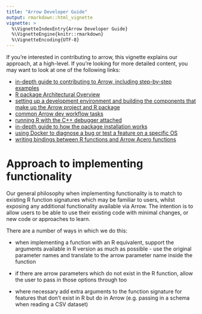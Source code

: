```yaml
---
title: "Arrow Developer Guide"
output: rmarkdown::html_vignette
vignette: >
  %\VignetteIndexEntry{Arrow Developer Guide}
  %\VignetteEngine{knitr::rmarkdown}
  %\VignetteEncoding{UTF-8}
---
```


If you're interested in contributing to arrow, this vignette explains our approach, 
at a high-level.  If you're looking for more detailed content, you may want to 
look at one of the following links:

* [in-depth guide to contributing to Arrow, including step-by-step examples](https://arrow.apache.org/docs/developers/guide/index.html)
* [R package Architectural Overview](https://arrow.apache.org/docs/developers/guide/architectural_overview.html#r-package-architectural-overview)
* [setting up a development environment and building the components that make up the Arrow project and R package](https://arrow.apache.org/docs/r/articles/developers/setup.html)
* [common Arrow dev workflow tasks](https://arrow.apache.org/docs/r/articles/developers/workflow.html)
* [running R with the C++ debugger attached](https://arrow.apache.org/docs/r/articles/developers/debugging.html)
* [in-depth guide to how the package installation works](https://arrow.apache.org/docs/r/articles/developers/install_details.html)
* [using Docker to diagnose a bug or test a feature on a specific OS](https://arrow.apache.org/docs/r/articles/developers/docker.html)
* [writing bindings between R functions and Arrow Acero functions](https://arrow.apache.org/docs/r/articles/developers/bindings.html)

# Approach to implementing functionality

Our general philosophy when implementing functionality is to match to existing 
R function signatures which may be familiar to users, whilst exposing any 
additional functionality available via Arrow.  The intention is to allow users 
to be able to use their existing code with minimal changes, or new code or 
approaches to learn.

There are a number of ways in which we do this:

* when implementing a function with an R equivalent, support the arguments 
available in R version as much as possible - use the original parameter names 
and translate to the arrow parameter name inside the function

* if there are arrow parameters which do not exist in the R function, allow the
user to pass in those options through too

* where necessary add extra arguments to the function signature for features 
that don't exist in R but do in Arrow (e.g. passing in a schema when reading a
CSV dataset)

